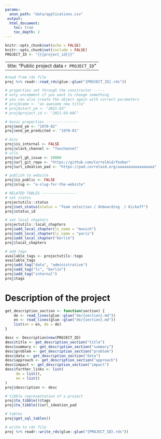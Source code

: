 ```yaml
---
params:
  anon_path: "data/applications.csv"
 output: 
  html_document:
    toc: true
    toc_depth: 2
---
```


```r
knitr::opts_chunk$set(echo = FALSE)
knitr::opts_chunk$set(include = FALSE)
PROJECT_ID <- "{{{project_id}}}"
```

---
title: "Public project data `r PROJECT_ID`"
---

```r
#read from rds file
proj %>% readr::read_rds(glue::glue("{PROJECT_ID}.rds"))
```

```r
# properties set through the constructor -----
# only uncomment if you want to change something
# you can also create the object again with correct parameters
# proj$name <- "an awesome new title" 
# proj$start_ym <- "2021-03"
# proj$project_id <- "2021-03-HAC"

# basic properties ---------------
proj$end_ym <- "1970-02"
proj$end_ym_predicted <- "1970-01"

# misc
proj$is_internal <- FALSE
proj$slack_channel <- "foochannel"
# urls
proj$url_gh_issue <- 10000
proj$url_git_repo <- "https://github.com/CorrelAid/foobar"
proj$url_ideation_pad <- "https://pad.correlaid.org/aaaaaaaaaaaaaaaaa"

# publish to website
proj$is_public <- FALSE
proj$slug <- "a-slug-for-the-website"

# RELATED TABLES ----------------
# set status
projectutils::status
proj$set_status(status = "Team selection / Onboarding  / Kickoff")
proj$status_id

# set local chapters
projectutils::local_chapters
proj$add_local_chapter(lc_name = "munich")
proj$add_local_chapter(lc_name = "paris")
proj$add_local_chapter("berlin")
proj$local_chapters

# add tags
available_tags <- projectutils::tags
available_tags
proj$add_tag("data", "administrative")
proj$add_tag("lc", "berlin")
proj$add_tag("internal")
proj$tags
```


# Description of the project 

```r
get_description_section <- function(section) {
    de <- read_lines(glue::glue("de/{section}.md"))
    en <- read_lines(glue::glue("de/{section}.md"))
    list(en = en, de = de)
}

desc <- Description$new(PROJECT_ID)
desc$title <- get_description_section("title")
desc$summary <- get_description_section("summary")
desc$problem <- get_description_section("problem")
desc$data <- get_description_section("data")
desc$approach <- get_description_section("approach")
desc$impact <- get_description_section("impact")
desc$further_links <- list(
     de = list(),
     en = list()
)
proj$description <- desc

```

```r
# tibble representation of a project
proj$to_tibble()$tags
proj$to_tibble()$url_ideation_pad
```

```r
# tables
proj$get_sql_tables()
```


```r
# write to rds file
proj %>% readr::write_rds(glue::glue("{PROJECT_ID}.rds"))
```